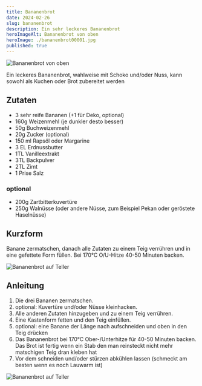 ```yaml
---
title: Bananenbrot
date: 2024-02-26
slug: bananenbrot
description: Ein sehr leckeres Bananenbrot
heroImageAlt: Bananenbrot von oben
heroImage: ./bananenbrot00001.jpg
published: true
---
```


![Bananenbrot von oben](./bananenbrot00001.jpg)

Ein leckeres Bananenbrot, wahlweise mit Schoko und/oder Nuss, kann sowohl als Kuchen oder Brot zubereitet werden

## Zutaten

* 3 sehr reife Bananen (+1 für Deko, optional)
* 160g Weizenmehl (je dunkler desto besser)
* 50g Buchweizenmehl
* 20g Zucker (optional)
* 150 ml Rapsöl oder Margarine
* 3 EL Erdnussbutter
* 1TL Vanilleextrakt
* 3TL Backpulver
* 2TL Zimt
* 1 Prise Salz

### optional

* 200g Zartbitterkuvertüre
* 250g Walnüsse (oder andere Nüsse, zum Beispiel Pekan oder geröstete Haselnüsse)


## Kurzform
Banane zermatschen, danach alle Zutaten zu einem Teig verrühren und in eine gefettete Form füllen. Bei 170°C O/U-Hitze 40-50 Minuten backen.

![Bananenbrot auf Teller](./bananenbrot00002.jpg)

## Anleitung

1. Die drei Bananen zermatschen.
2. optional: Kuvertüre und/oder Nüsse kleinhacken.
3. Alle anderen Zutaten hinzugeben und zu einem Teig verrühren.
4. Eine Kastenform fetten und den Teig einfüllen.
5. optional: eine Banane der Länge nach aufschneiden und oben in den Teig drücken
6. Das Bananenbrot bei 170°C Ober-/Unterhitze für 40-50 Minuten backen. Das Brot ist fertig wenn ein Stab den man reinsteckt nicht mehr matschigen Teig dran kleben hat
7. Vor dem schneiden und/oder stürzen abkühlen lassen (schmeckt am besten wenn es noch Lauwarm ist)

![Bananenbrot auf Teller](./bananenbrot00001.jpg)